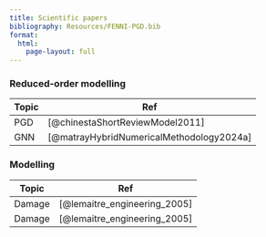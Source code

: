 ```yaml
---
title: Scientific papers
bibliography: Resources/FENNI-PGD.bib
format:
  html:
    page-layout: full
---
```


### Reduced-order modelling

|       Topic            | Ref                                      |
|------------------------|------------------------------------------|
|       PGD              | [@chinestaShortReviewModel2011]          |
|       GNN              | [@matrayHybridNumericalMethodology2024a] |

### Modelling

|       Topic            | Ref                                      |
|------------------------|------------------------------------------|
|       Damage           | [@lemaitre_engineering_2005]             |
|       Damage           | [@lemaitre_engineering_2005]             |


